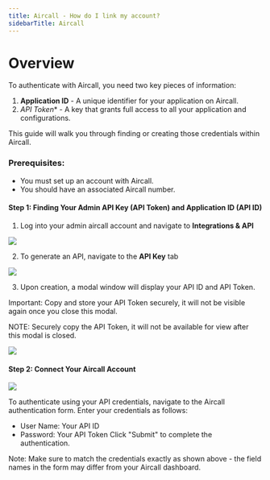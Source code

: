 ```yaml
---
title: Aircall - How do I link my account?
sidebarTitle: Aircall
---
```



# Overview

To authenticate with Aircall, you need two key pieces of information:
1. **Application ID** - A unique identifier for your application on Aircall.
2. *API Token** - A key that grants full access to all your application and configurations.

This guide will walk you through finding or creating those credentials within Aircall.


### Prerequisites:

- You must set up an account with Aircall.
- You should have an associated Aircall number.

#### Step 1: Finding Your Admin API Key (API Token) and Application ID (API ID)
1. Log into your admin aircall account and navigate to **Integrations & API**

<img src="/integrations/all/aircall-basic/nango_aircall_integration_tab.png" />

2. To generate an API, navigate to the **API Key** tab

<img src="/integrations/all/aircall-basic/nango_aircall_gen_key.png" />

3. Upon creation, a modal window will display your API ID and API Token.

Important: Copy and store your API Token securely, it will not be visible again once you close this modal.

NOTE: Securely copy the API Token, it will not be available for view after this modal is closed.

<img src="/integrations/all/aircall-basic/nango_aircall_Token_API_ID.png" />

#### Step 2: Connect Your Aircall Account

<img src="/integrations/all/aircall-basic/nango_aircall-basic.png" />

To authenticate using your API credentials, navigate to the Aircall authentication form.
Enter your credentials as follows:
- User Name: Your API ID
- Password: Your API Token
Click "Submit" to complete the authentication.

Note: Make sure to match the credentials exactly as shown above - the field names in the form may differ from your Aircall dashboard.
